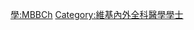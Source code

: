 {{Userbox
  |border-c = #FF8888
  |border-s = 1
  |id-c     = #FF8888
  |id-s     = 12
  |id-fc    = #000000
  |info-c   = #FFEEEE
  |info-s   = 10
  |info-fc  = #000000
  |id       = -{zh-hans:M.B.B.Ch.;zh-hant:M.B.B.Ch.;zh-hk:M.B.B.S./<br />M.B.Ch.B.;zh-sg:M.B.B.S.}-
  |info     = 這個用戶擁有[[:Category:維基內外全科醫學學士|內外全科醫學學士]]學位。
}}
<includeonly> [[Category:維基內外全科醫學學士|{{PAGENAME}}]] </includeonly>
<noinclude> [[Category:學位用戶框模板|學:MBBCh]][[Category:維基內外全科醫學學士]] </noinclude>